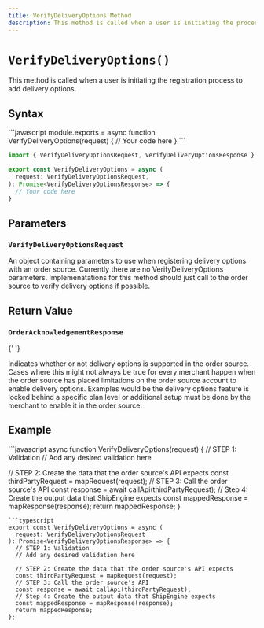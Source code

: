 ```yaml
---
title: VerifyDeliveryOptions Method
description: This method is called when a user is initiating the process to register delivery options.
---
```


# `VerifyDeliveryOptions()`

This method is called when a user is initiating the registration process to add delivery options.

## Syntax

<CodeWrapper>
```javascript
module.exports = async function VerifyDeliveryOptions(request) {
  // Your code here
}
```

```typescript
import { VerifyDeliveryOptionsRequest, VerifyDeliveryOptionsResponse } from '@shipengine/connect-order-source-api'

export const VerifyDeliveryOptions = async (
  request: VerifyDeliveryOptionsRequest,
): Promise<VerifyDeliveryOptionsResponse> => {
  // Your code here
}
```

</CodeWrapper>

## Parameters

### `VerifyDeliveryOptionsRequest`

An object containing parameters to use when registering delivery options with an order source. Currently there are no VerifyDeliveryOptions parameters.
Implemenatations for this method should just call to the order source to verify delivery options if possible.

## Return Value

### `OrderAcknowledgementResponse`

<Reference>

{' '}

<Field name="is_supported" type="string" required={true}>
  <Description>
    Indicates whether or not delivery options is supported in the order source. Cases where this might not always be
    true for every merchant happen when the order source has placed limitations on the order source account to enable
    delivery options. Examples would be the delivery options feature is locked behind a specific plan level or
    additional setup must be done by the merchant to enable it in the order source.
  </Description>
</Field>

</Reference>

## Example

<CodeWrapper>
```javascript
async function VerifyDeliveryOptions(request) {
  // STEP 1: Validation
  // Add any desired validation here

// STEP 2: Create the data that the order source's API expects
const thirdPartyRequest = mapRequest(request);
// STEP 3: Call the order source's API
const response = await callApi(thirdPartyRequest);
// Step 4: Create the output data that ShipEngine expects
const mappedResponse = mapResponse(response);
return mappedResponse;
}

````
```typescript
export const VerifyDeliveryOptions = async (
  request: VerifyDeliveryOptionsRequest
): Promise<VerifyDeliveryOptionsResponse> => {
  // STEP 1: Validation
  // Add any desired validation here

  // STEP 2: Create the data that the order source's API expects
  const thirdPartyRequest = mapRequest(request);
  // STEP 3: Call the order source's API
  const response = await callApi(thirdPartyRequest);
  // Step 4: Create the output data that ShipEngine expects
  const mappedResponse = mapResponse(response);
  return mappedResponse;
};
````

</CodeWrapper>
